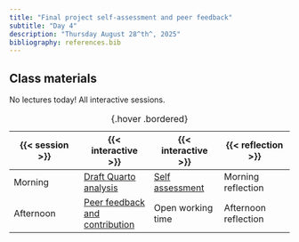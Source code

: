 ```yaml
---
title: "Final project self-assessment and peer feedback"
subtitle: "Day 4"
description: "Thursday August 28^th^, 2025"
bibliography: references.bib
---
```


## Class materials

No lectures today! All interactive sessions.

| {{< session >}} | {{< interactive >}} | {{< interactive >}} | {{< reflection >}} |
|------------------|------------------|------------------|------------------|
| Morning | [Draft Quarto analysis](interactive/interactive-day4am.qmd){target="_blank"} | [Self assessment](final-project/final-project-self-assessment.qmd) | Morning reflection |
| Afternoon | [Peer feedback and contribution](final-project/final-project-peer-review.qmd){target="_blank"} | Open working time | Afternoon reflection |

: {.hover .bordered}

